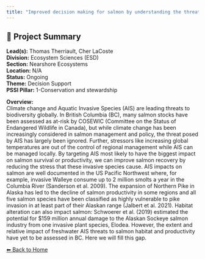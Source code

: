 ```yaml
---
title: "Improved decision making for salmon by understanding the threats of freshwater Aquatic Invasive Species both now and in the future"
---
```


## 🧬 Project Summary

**Lead(s):** Thomas Therriault, Cher LaCoste  
**Division:** Ecosystem Sciences (ESD)  
**Section:** Nearshore Ecosystems  
**Location:** N/A  
**Status:** Ongoing  
**Theme:** Decision Support  
**PSSI Pillar:** 1-Conservation and stewardship  

**Overview:**  
Climate change and Aquatic Invasive Species (AIS) are leading threats to
biodiversity globally. In British Columbia (BC), many salmon stocks have been
assessed as at-risk by COSEWIC (Committee on the Status of Endangered Wildlife
in Canada), but while climate change has been increasingly considered in
salmon management and policy, the threat posed by AIS has largely been
ignored. Further, stressors like increasing global temperatures are out of the
control of regional management while AIS can be managed locally. By targeting
AIS most likely to have the biggest impact on salmon survival or productivity,
we can improve salmon recovery by reducing the stress that these invasive
species cause. AIS impacts on salmon are well documented in the US Pacific
Northwest where, for example, invasive Walleye consume up to 2 million smolts
a year in the Columbia River (Sanderson et al. 2009). The expansion of
Northern Pike in Alaska has led to the decline of salmon productivity in some
regions and all five salmon species have been classified as highly vulnerable
to pike invasion in at least part of their Alaskan range (Jalbert et al.
2021). Habitat alteration can also impact salmon: Schwoerer et al. (2019)
estimated the potential for $159 million annual damage to the Alaskan Sockeye
salmon industry from one invasive plant species, Elodea. However, the extent
and relative impact of freshwater AIS threats to salmon habitat and
productivity have yet to be assessed in BC. Here we will fill this gap.



[⬅ Back to Home](../index.qmd)

